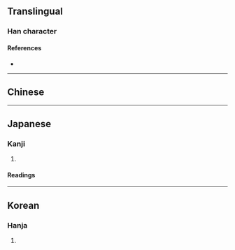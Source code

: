 {{also|婁}}
{{character info/new}}
==Translingual==

===Han character===
{{Han char|rn=119|rad=米|as=03|sn=9|four=90404|canj=FDV,XFDV|ids=⿱米女}}

====References====
* {{Han ref|kx=0261.321|dkj=06278|hdz=21048.010|uh=5A04}}

----

==Chinese==
{{zh-see|婁}}

----

==Japanese==

===Kanji===
{{ja-kanji|grade=|rs=米03}}

# {{rfdef|ja|sort=米03}}

====Readings====
{{ja-readings
|goon=る
|kanon=ろう
|kun=つな-ぐ, ひ-く}}

----

==Korean==

===Hanja===
{{ko-hanja|hangeul=[[루]], [[누]]|eumhun=|rv=ru, nu|mr=ru, nu|y=lwu, nwu}}

# {{rfdef|ko|sort=米03}}